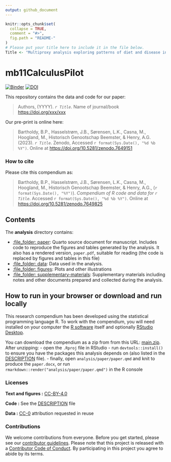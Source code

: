 ```yaml
---
output: github_document
---
```


<!-- README.md is generated from README.Rmd. Please edit that file -->

```r
knitr::opts_chunk$set(
  collapse = TRUE,
  comment = "#>",
  fig.path = "README-"
)
# Please put your title here to include it in the file below.
Title <- "Multiproxy analysis exploring patterns of diet and disease in dental calculus and skeletal remains from a 19th century Dutch population"
```

# mb11CalculusPilot

[![Binder](https://mybinder.org/badge_logo.svg)](https://mybinder.org/v2/gh/bbartholdy/mb11CalculusPilot/main?urlpath=rstudio) [![DOI](https://zenodo.org/badge/DOI/10.5281/zenodo.7649825.svg)](https://zenodo.org/badge/DOI/10.5281/zenodo.7649825)

This repository contains the data and code for our paper:

> Authors, (YYYY). _`r Title`_. Name of journal/book <https://doi.org/xxx/xxx>

Our pre-print is online here:

> Bartholdy, B.P., Hasselstrøm, J.B., Sørensen, L.K., Casna, M., Hoogland, M., Historisch Genootschap Beemster, & Henry, A.G. (2023). _`r Title`_. Zenodo, Accessed `r format(Sys.Date(), "%d %b %Y")`. Online at <https://doi.org/10.5281/zenodo.7649151>


### How to cite

Please cite this compendium as:

> Bartholdy, B.P., Hasselstrøm, J.B., Sørensen, L.K., Casna, M., Hoogland, M., Historisch Genootschap Beemster, & Henry, A.G., (`r format(Sys.Date(), "%Y")`). _Compendium of R code and data for `r Title`_. Accessed `r format(Sys.Date(), "%d %b %Y")`. Online at <https://doi.org/10.5281/zenodo.7649825>

## Contents

The **analysis** directory contains:

  - [:file\_folder: paper](/analysis/paper): Quarto source document
    for manuscript. Includes code to reproduce the figures and tables
    generated by the analysis. It also has a rendered version,
    `paper.pdf`, suitable for reading (the code is replaced by figures
    and tables in this file)
  - [:file\_folder: data](/analysis/data): Data used in the analysis.
  - [:file\_folder: figures](/analysis/figures): Plots and other
    illustrations
  - [:file\_folder:
    supplementary-materials](/analysis/supplementary-materials):
    Supplementary materials including notes and other documents
    prepared and collected during the analysis.

## How to run in your browser or download and run locally

This research compendium has been developed using the statistical programming
language R. To work with the compendium, you will need
installed on your computer the [R software](https://cloud.r-project.org/)
itself and optionally [RStudio Desktop](https://rstudio.com/products/rstudio/download/).

You can download the compendium as a zip from from this URL:
[main.zip](/archive/main.zip). After unzipping:
- open the `.Rproj` file in RStudio
- run `devtools::install()` to ensure you have the packages this analysis depends on (also listed in the
[DESCRIPTION](/DESCRIPTION) file).
- finally, open `analysis/paper/paper.qmd` and knit to produce the `paper.docx`, or run `rmarkdown::render("analysis/paper/paper.qmd")` in the R console

### Licenses

**Text and figures :**  [CC-BY-4.0](http://creativecommons.org/licenses/by/4.0/)

**Code :** See the [DESCRIPTION](DESCRIPTION) file

**Data :** [CC-0](http://creativecommons.org/publicdomain/zero/1.0/) attribution requested in reuse

### Contributions

We welcome contributions from everyone. Before you get started, please see our [contributor guidelines](CONTRIBUTING.md). Please note that this project is released with a [Contributor Code of Conduct](CONDUCT.md). By participating in this project you agree to abide by its terms.

